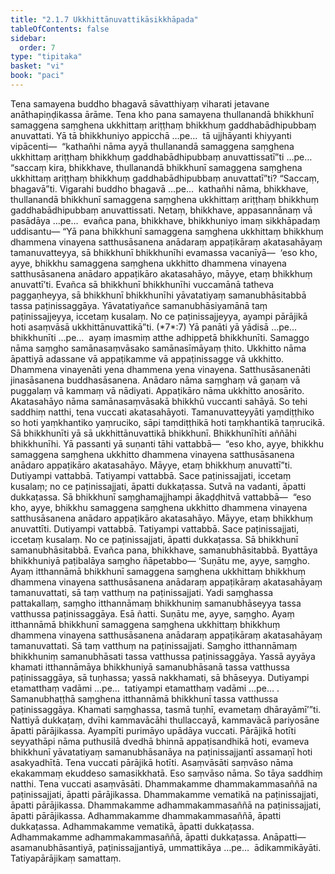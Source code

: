 ```yaml
---
title: "2.1.7 Ukkhittānuvattikāsikkhāpada"
tableOfContents: false
sidebar:
  order: 7
type: "tipitaka"
basket: "vi"
book: "paci"
---
```



<DynamicBreadcrumb />

<Division number="668" book="paci" bookNo="2" page="281">

<Paragraph number="2155" book="paci">
Tena samayena buddho bhagavā sāvatthiyaṃ viharati jetavane anāthapiṇḍikassa ārāme. Tena kho pana samayena thullanandā bhikkhunī samaggena saṃghena ukkhittaṃ ariṭṭhaṃ bhikkhuṃ gaddhabādhipubbaṃ anuvattati.
</Paragraph>

<Paragraph number="2156" book="paci">
Yā tā bhikkhuniyo appicchā …pe…  tā ujjhāyanti khiyyanti vipācenti—  “kathañhi nāma ayyā thullanandā samaggena saṃghena ukkhittaṃ ariṭṭhaṃ bhikkhuṃ gaddhabādhipubbaṃ anuvattissatī”ti …pe…  “saccaṃ kira, bhikkhave, thullanandā bhikkhunī samaggena saṃghena ukkhittaṃ ariṭṭhaṃ bhikkhuṃ gaddhabādhipubbaṃ anuvattatī”ti? “Saccaṃ, bhagavā”ti. Vigarahi buddho bhagavā …pe…  kathañhi nāma, bhikkhave, thullanandā bhikkhunī samaggena saṃghena ukkhittaṃ ariṭṭhaṃ bhikkhuṃ gaddhabādhipubbaṃ anuvattissati. Netaṃ, bhikkhave, appasannānaṃ vā pasādāya …pe…  evañca pana, bhikkhave, bhikkhuniyo imaṃ sikkhāpadaṃ uddisantu—
</Paragraph>

</Division>
<Division number="669" book="paci" bookNo="2" page="282">

<Paragraph number="2157" book="paci">
<Emphasis>“Yā pana bhikkhunī samaggena saṃghena ukkhittaṃ bhikkhuṃ dhammena vinayena satthusāsanena anādaraṃ appaṭikāraṃ akatasahāyaṃ tamanuvatteyya, sā bhikkhunī bhikkhunīhi evamassa vacanīyā—  ‘eso kho, ayye, bhikkhu samaggena saṃghena ukkhitto dhammena vinayena satthusāsanena anādaro appaṭikāro akatasahāyo, māyye, etaṃ bhikkhuṃ anuvattī’ti. Evañca sā bhikkhunī bhikkhunīhi vuccamānā tatheva paggaṇheyya, sā bhikkhunī bhikkhunīhi yāvatatiyaṃ samanubhāsitabbā tassa paṭinissaggāya. Yāvatatiyañce samanubhāsiyamānā taṃ paṭinissajjeyya, iccetaṃ kusalaṃ. No ce paṭinissajjeyya, ayampi pārājikā hoti asaṃvāsā ukkhittānuvattikā”</Emphasis>ti. (*7*:<Emphasis>7</Emphasis>)
</Paragraph>

</Division>
<Division number="670" book="paci" bookNo="2" page="282">

<Paragraph number="2158" book="paci">
<Emphasis>Yā panā</Emphasis>ti yā yādisā …pe…  <Emphasis>bhikkhunī</Emphasis>ti …pe…  ayaṃ imasmiṃ atthe adhippetā bhikkhunīti.
</Paragraph>

<Paragraph number="2159" book="paci">
<Emphasis>Samaggo</Emphasis> nāma saṃgho samānasaṃvāsako samānasīmāyaṃ ṭhito.
</Paragraph>

<Paragraph number="2160" book="paci">
<Emphasis>Ukkhitto</Emphasis> nāma āpattiyā adassane vā appaṭikamme vā appaṭinissagge vā ukkhitto.
</Paragraph>

<Paragraph number="2161" book="paci">
<Emphasis>Dhammena vinayenā</Emphasis>ti yena dhammena yena vinayena.
</Paragraph>

<Paragraph number="2162" book="paci">
<Emphasis>Satthusāsanenā</Emphasis>ti jinasāsanena buddhasāsanena.
</Paragraph>

<Paragraph number="2163" book="paci">
<Emphasis>Anādaro</Emphasis> nāma saṃghaṃ vā gaṇaṃ vā puggalaṃ vā kammaṃ vā nādiyati.
</Paragraph>

<Paragraph number="2164" book="paci">
<Emphasis>Appaṭikāro</Emphasis> nāma ukkhitto anosārito.
</Paragraph>

<Paragraph number="2165" book="paci">
<Emphasis>Akatasahāyo</Emphasis> nāma samānasaṃvāsakā bhikkhū vuccanti sahāyā. So tehi saddhiṃ natthi, tena vuccati akatasahāyoti.
</Paragraph>

<Paragraph number="2166" book="paci">
<Emphasis>Tamanuvatteyyā</Emphasis>ti yaṃdiṭṭhiko so hoti yaṃkhantiko yaṃruciko, sāpi taṃdiṭṭhikā hoti taṃkhantikā taṃrucikā.
</Paragraph>

<Paragraph number="2167" book="paci">
<Emphasis>Sā bhikkhunī</Emphasis>ti yā sā ukkhittānuvattikā bhikkhunī.
</Paragraph>

<Paragraph number="2168" book="paci">
<Emphasis>Bhikkhunīhī</Emphasis>ti aññāhi bhikkhunīhi. Yā passanti yā suṇanti tāhi vattabbā—  “eso kho, ayye, bhikkhu samaggena saṃghena ukkhitto dhammena vinayena satthusāsanena anādaro appaṭikāro akatasahāyo. Māyye, etaṃ bhikkhuṃ anuvattī”ti. Dutiyampi vattabbā. Tatiyampi vattabbā. Sace paṭinissajjati, iccetaṃ kusalaṃ; no ce paṭinissajjati, āpatti dukkaṭassa. Sutvā na vadanti, āpatti dukkaṭassa. Sā bhikkhunī saṃghamajjhampi ākaḍḍhitvā vattabbā—  “eso kho, ayye, bhikkhu samaggena saṃghena ukkhitto dhammena vinayena satthusāsanena anādaro appaṭikāro akatasahāyo. Māyye, etaṃ bhikkhuṃ anuvattīti. Dutiyampi vattabbā. Tatiyampi vattabbā. Sace paṭinissajjati, iccetaṃ kusalaṃ. No ce paṭinissajjati, āpatti dukkaṭassa. Sā bhikkhunī samanubhāsitabbā. Evañca pana, bhikkhave, samanubhāsitabbā. Byattāya bhikkhuniyā paṭibalāya saṃgho ñāpetabbo—
</Paragraph>

</Division>
<Division number="671" book="paci" bookNo="2" page="283">

<Paragraph number="2169" book="paci">
‘Suṇātu me, ayye, saṃgho. Ayaṃ itthannāmā bhikkhunī samaggena saṃghena ukkhittaṃ bhikkhuṃ dhammena vinayena satthusāsanena anādaraṃ appaṭikāraṃ akatasahāyaṃ tamanuvattati, sā taṃ vatthuṃ na paṭinissajjati. Yadi saṃghassa pattakallaṃ, saṃgho itthannāmaṃ bhikkhuniṃ samanubhāseyya tassa vatthussa paṭinissaggāya. Esā ñatti.
</Paragraph>

<Paragraph number="2170" book="paci">
Suṇātu me, ayye, saṃgho. Ayaṃ itthannāmā bhikkhunī samaggena saṃghena ukkhittaṃ bhikkhuṃ dhammena vinayena satthusāsanena anādaraṃ appaṭikāraṃ akatasahāyaṃ tamanuvattati. Sā taṃ vatthuṃ na paṭinissajjati. Saṃgho itthannāmaṃ bhikkhuniṃ samanubhāsati tassa vatthussa paṭinissaggāya. Yassā ayyāya khamati itthannāmāya bhikkhuniyā samanubhāsanā tassa vatthussa paṭinissaggāya, sā tuṇhassa; yassā nakkhamati, sā bhāseyya.
</Paragraph>

<Paragraph number="2171" book="paci">
Dutiyampi etamatthaṃ vadāmi …pe…  tatiyampi etamatthaṃ vadāmi …pe… .
</Paragraph>

<Paragraph number="2172" book="paci">
Samanubhaṭṭhā saṃghena itthannāmā bhikkhunī tassa vatthussa paṭinissaggāya. Khamati saṃghassa, tasmā tuṇhī, evametaṃ dhārayāmī’”ti.
</Paragraph>

<Paragraph number="2173" book="paci">
Ñattiyā dukkaṭaṃ, dvīhi kammavācāhi thullaccayā, kammavācā pariyosāne āpatti pārājikassa.
</Paragraph>

<Paragraph number="2174" book="paci">
<Emphasis>Ayampī</Emphasis>ti purimāyo upādāya vuccati.
</Paragraph>

<Paragraph number="2175" book="paci">
<Emphasis>Pārājikā hotī</Emphasis>ti seyyathāpi nāma puthusilā dvedhā bhinnā appaṭisandhikā hoti, evameva bhikkhunī yāvatatiyaṃ samanubhāsanāya na paṭinissajjantī assamaṇī hoti asakyadhītā. Tena vuccati pārājikā hotīti.
</Paragraph>

<Paragraph number="2176" book="paci">
<Emphasis>Asaṃvāsā</Emphasis>ti <Emphasis>saṃvāso</Emphasis> nāma ekakammaṃ ekuddeso samasikkhatā. Eso saṃvāso nāma. So tāya saddhiṃ natthi. Tena vuccati asaṃvāsāti.
</Paragraph>

</Division>
<Division number="672" book="paci" bookNo="2" page="284">

<Paragraph number="2177" book="paci">
Dhammakamme dhammakammasaññā na paṭinissajjati, āpatti pārājikassa. Dhammakamme vematikā na paṭinissajjati, āpatti pārājikassa. Dhammakamme adhammakammasaññā na paṭinissajjati, āpatti pārājikassa.
</Paragraph>

<Paragraph number="2178" book="paci">
Adhammakamme dhammakammasaññā, āpatti dukkaṭassa. Adhammakamme vematikā, āpatti dukkaṭassa. Adhammakamme adhammakammasaññā, āpatti dukkaṭassa.
</Paragraph>

</Division>
<Division number="673" book="paci" bookNo="2" page="284">

<Paragraph number="2179" book="paci">
Anāpatti—  asamanubhāsantiyā, paṭinissajjantiyā, ummattikāya …pe…  ādikammikāyāti.

</Paragraph>
</Division>

<Paragraph number="2180" type="center" book="paci">
Tatiyapārājikaṃ samattaṃ.
</Paragraph>